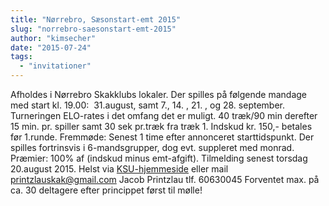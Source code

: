 ```yaml
---
title: "Nørrebro, Sæsonstart-emt 2015"
slug: "norrebro-saesonstart-emt-2015"
author: "kimsecher"
date: "2015-07-24"
tags: 
  - "invitationer"
---
```


Afholdes i Nørrebro Skakklubs lokaler. Der spilles på følgende mandage med start kl. 19.00:  31.august, samt 7., 14. , 21. , og 28. september. Turneringen ELO-rates i det omfang det er muligt. 40 træk/90 min derefter 15 min. pr. spiller samt 30 sek pr.træk fra træk 1. Indskud kr. 150,- betales før 1.runde. Fremmøde: Senest 1 time efter annonceret starttidspunkt. Der spilles fortrinsvis i 6-mandsgrupper, dog evt. suppleret med monrad. Præmier: 100% af (indskud minus emt-afgift). Tilmelding senest torsdag 20.august 2015. Helst via [KSU-hjemmeside](http://ksu.dk/kalender/dotnet/viskalender.aspx?id=1488) eller mail printzlauskak@gmail.com Jacob Printzlau tlf. 60630045 Forventet max. på ca. 30 deltagere efter princippet først til mølle!
